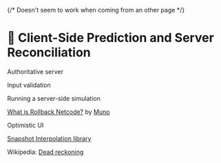 {/* Doesn't seem to work when coming from an other page */}


# 🤝 Client-Side Prediction and Server Reconciliation

<Todo>

Authoritative server

Input validation

Running a server-side simulation

[What is Rollback Netcode?](https://bymuno.com/post/rollback) by
[Muno](https://x.com/munosnail)

Optimistic UI

[Snapshot Interpolation library](https://github.com/geckosio/snapshot-interpolation)

</Todo>

<YouTube id="_8A2gzRrWLk" />

Wikipedia: [Dead reckoning](https://en.wikipedia.org/wiki/Dead_reckoning)

<YouTube id="zrIY0eIyqmI" />
